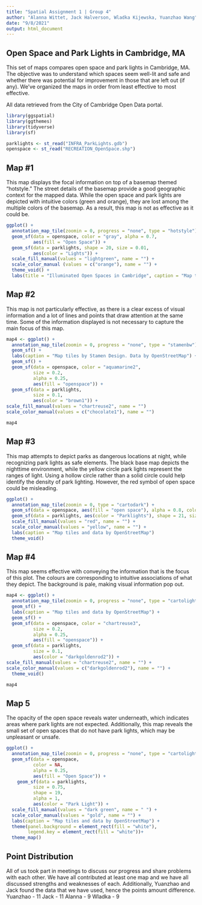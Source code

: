 ```yaml
---
title: "Spatial Assignment 1 | Group 4"
author: "Alanna Wittet, Jack Halverson, Wladka Kijewska, Yuanzhao Wang"
date: "9/8/2021"
output: html_document
---
```


## Open Space and Park Lights in Cambridge, MA

This set of maps compares open space and park lights in Cambridge, MA. The objective was to understand which spaces seem well-lit and safe and whether there was potential for improvement in those that are left out (if any). We've organized the maps in order from least effective to most effective.

All data retrieved from the City of Cambridge Open Data portal.

```r
library(ggspatial)
library(ggthemes)
library(tidyverse)
library(sf)
```
```r
parklights <- st_read("INFRA_ParkLights.gdb")
openspace <- st_read("RECREATION_OpenSpace.shp")
```


## Map #1
This map displays the focal information on top of a basemap themed "hotstyle." The street details of the basemap provide a good geographic context for the mapped data. While the open space and park lights are depicted with intuitive colors (green and orange), they are lost among the multiple colors of the basemap. As a result, this map is not as effective as it could be. 

```r
ggplot() + 
  annotation_map_tile(zoomin = 0, progress = "none", type = "hotstyle")  +
  geom_sf(data = openspace, color = "gray", alpha = 0.7,
          aes(fill = "Open Space")) +
  geom_sf(data = parklights, shape = 20, size = 0.01,
          aes(color = "Lights")) +
  scale_fill_manual(values = "lightgreen", name = "") +
  scale_color_manual (values = c("orange"), name = "") +
  theme_void() +
  labs(title = "Illuminated Open Spaces in Cambridge", caption = "Map tiles and data by OpenStreetMap")
```


## Map #2
This map is not particularly effective, as there is a clear excess of visual information and a lot of lines and points that draw attention at the same time. Some of the information displayed is not necessary to capture the main focus of this map.

```r
map4 <- ggplot() +
  annotation_map_tile(zoomin = 0, progress = "none", type = "stamenbw")  +
  geom_sf() +
  labs(caption = "Map tiles by Stamen Design. Data by OpenStreetMap") +
  geom_sf() +
  geom_sf(data = openspace, color = "aquamarine2",
          size = 0.2,
          alpha = 0.25,
          aes(fill = "openspace")) +
  geom_sf(data = parklights,
          size = 0.1,
          aes(color = "brown1")) +
scale_fill_manual(values = "chartreuse2", name = "")
scale_color_manual(values = c("chocolate1"), name = "")

map4
```


## Map #3
This map attempts to depict parks as dangerous locations at night, while recognizing park lights as safe elements. The black base map depicts the nighttime environment, while the yellow circle park lights represent the ranges of light. Using a hollow circle rather than a solid circle could help identify the density of park lighting. However, the red symbol of open space could be misleading.

```r
ggplot() +
  annotation_map_tile(zoomin = 0, type = "cartodark") +
  geom_sf(data = openspace, aes(fill = "open space"), alpha = 0.8, color = NA) +
  geom_sf(data = parklights, aes(color = "Parklights"), shape = 21, size = 5, alpha = 0.5) +
  scale_fill_manual(values = "red", name = "") +
  scale_color_manual(values = "yellow", name = "") +
  labs(caption = "Map tiles and data by OpenStreetMap")
  theme_void()
```


## Map #4
This map seems effective with conveying the information that is the focus of this plot. The colours are corresponding to intuitive associations of what they depict. The background is pale, making visual information pop out.

```r
map4 <- ggplot() +
  annotation_map_tile(zoomin = 0, progress = "none", type = "cartolight")  +
  geom_sf() +
  labs(caption = "Map tiles and data by OpenStreetMap") +
  geom_sf() +
  geom_sf(data = openspace, color = "chartreuse3",
          size = 0.2,
          alpha = 0.25,
          aes(fill = "openspace")) +
  geom_sf(data = parklights,
          size = 0.1,
          aes(color = "darkgoldenrod2")) +
scale_fill_manual(values = "chartreuse2", name = "") +
scale_color_manual(values = c("darkgoldenrod2"), name = "") +
  theme_void()

map4
```


## Map 5
The opacity of the open space reveals water underneath, which indicates areas where park lights are not expected. Additionally, this map reveals the small set of open spaces that do not have park lights, which may be unpleasant or unsafe.

```r
ggplot() +
  annotation_map_tile(zoomin = 0, progress = "none", type = "cartolight") +
  geom_sf(data = openspace,
          color = NA,
          alpha = 0.25,
          aes(fill = "Open Space")) +
    geom_sf(data = parklights,
          size = 0.75,      
          shape = 19,
          alpha = 1,
          aes(color = "Park Light")) +
  scale_fill_manual(values = "dark green", name = " ") +
  scale_color_manual(values = "gold", name = "") +
  labs(caption = "Map tiles and data by OpenStreetMap") +
  theme(panel.background = element_rect(fill = "white"),
        legend.key = element_rect(fill = "white"))+
  theme_map() 

```


## Point Distribution
All of us took part in meetings to discuss our progress and share problems with each other. We have all contributed at least one map and we have all discussed strengths and weaknesses of each. Additionally, Yuanzhao and Jack found the data that we have used, hence the points amount difference.
  Yuanzhao - 11
  Jack - 11
  Alanna - 9
  Wladka - 9
